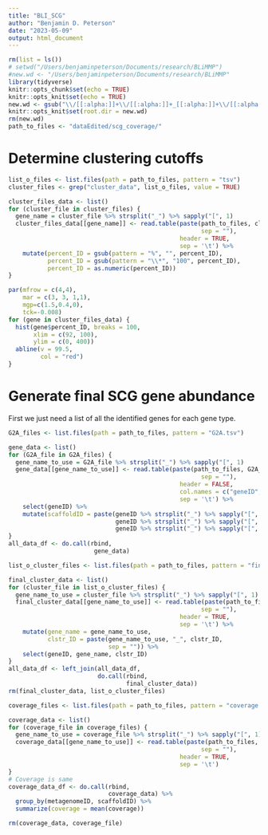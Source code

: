 ```yaml
---
title: "BLI_SCG"
author: "Benjamin D. Peterson"
date: "2023-05-09"
output: html_document
---
```


```r
rm(list = ls())
# setwd("/Users/benjaminpeterson/Documents/research/BLiMMP")
#new.wd <- "/Users/benjaminpeterson/Documents/research/BLiMMP"
library(tidyverse)
knitr::opts_chunk$set(echo = TRUE)
knitr::opts_knit$set(echo = TRUE)
new.wd <- gsub("\\/[[:alpha:]]+\\/[[:alpha:]]+_[[:alpha:]]+\\/[[:alpha:]]+_[[:alpha:]]+$", "", getwd())
knitr::opts_knit$set(root.dir = new.wd)
rm(new.wd)
path_to_files <- "dataEdited/scg_coverage/"
```

# Determine clustering cutoffs

```r
list_o_files <- list.files(path = path_to_files, pattern = "tsv")
cluster_files <- grep("cluster_data", list_o_files, value = TRUE)

cluster_files_data <- list()
for (cluster_file in cluster_files) {
  gene_name = cluster_file %>% strsplit("_") %>% sapply("[", 1)
  cluster_files_data[[gene_name]] <- read.table(paste(path_to_files, cluster_file,
                                                      sep = ""),
                                                header = TRUE,
                                                sep = '\t') %>%
    mutate(percent_ID = gsub(pattern = "%", "", percent_ID),
           percent_ID = gsub(pattern = "\\*", "100", percent_ID),
           percent_ID = as.numeric(percent_ID))
}
```



```r
par(mfrow = c(4,4),
    mar = c(3, 3, 1,1),
    mgp=c(1.5,0.4,0),
    tck=-0.008)
for (gene in cluster_files_data) {
  hist(gene$percent_ID, breaks = 100,
       xlim = c(92, 100),
       ylim = c(0, 400))
  abline(v = 99.5,
         col = "red")
}

```


# Generate final SCG gene abundance

First we just need a list of all the identified genes for each gene type.

```r
G2A_files <- list.files(path = path_to_files, pattern = "G2A.tsv")

gene_data <- list()
for (G2A_file in G2A_files) {
  gene_name_to_use = G2A_file %>% strsplit("_") %>% sapply("[", 1)
  gene_data[[gene_name_to_use]] <- read.table(paste(path_to_files, G2A_file,
                                                      sep = ""),
                                                header = FALSE,
                                                col.names = c("geneID", "assemblyID"),
                                                sep = '\t') %>%
    select(geneID) %>%
    mutate(scaffoldID = paste(geneID %>% strsplit("_") %>% sapply("[", 1),
                              geneID %>% strsplit("_") %>% sapply("[", 2),
                              geneID %>% strsplit("_") %>% sapply("[", 3)))
}
all_data_df <- do.call(rbind,
                        gene_data)
```


```r
list_o_cluster_files <- list.files(path = path_to_files, pattern = "finalCluster.tsv")

final_cluster_data <- list()
for (cluster_file in list_o_cluster_files) {
  gene_name_to_use = cluster_file %>% strsplit("_") %>% sapply("[", 1)
  final_cluster_data[[gene_name_to_use]] <- read.table(paste(path_to_files, cluster_file,
                                                      sep = ""),
                                                header = TRUE,
                                                sep = '\t') %>%
    mutate(gene_name = gene_name_to_use,
           clstr_ID = paste(gene_name_to_use, "_", clstr_ID,
                            sep = "")) %>%
    select(geneID, gene_name, clstr_ID)
}
all_data_df <- left_join(all_data_df,
                         do.call(rbind,
                                 final_cluster_data))
rm(final_cluster_data, list_o_cluster_files)
```


```r
coverage_files <- list.files(path = path_to_files, pattern = "coverage.tsv")

coverage_data <- list()
for (coverage_file in coverage_files) {
  gene_name_to_use = coverage_file %>% strsplit("_") %>% sapply("[", 1)
  coverage_data[[gene_name_to_use]] <- read.table(paste(path_to_files, coverage_file,
                                                      sep = ""),
                                                header = TRUE,
                                                sep = '\t')
}
# Coverage is same
coverage_data_df <- do.call(rbind,
                            coverage_data) %>%
  group_by(metagenomeID, scaffoldID) %>%
  summarize(coverage = mean(coverage))

rm(coverage_data, coverage_file)
```





